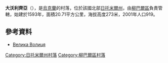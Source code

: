 {{coord|49|47|28|N|27|48|58|E|scale:30000|display=title}}

'''大沃利齊亞'''（{{lang-uk|Велика Волиця}}），是[[烏克蘭|烏克蘭]]的村落，位於該國北部[[日托米爾州|日托米爾州]]，由[[柳巴爾區|柳巴爾區]]負責管轄，始建於1593年，面積20.71平方公里，海拔高度273米，2001年人口919。

==參考資料==
* [http://w1.c1.rada.gov.ua/pls/z7502/A005?rdat1=11.09.2012&rf7571=9708 Велика Волиця]{{dead link|date=2017年12月 |bot=InternetArchiveBot |fix-attempted=yes }}

{{DEFAULTSORT:Велика Волиця}}
[[Category:日托米爾州村落|Category:日托米爾州村落]]
[[Category:柳巴爾區村落|Category:柳巴爾區村落]]


{{Zhytomyr-geo-stub}}